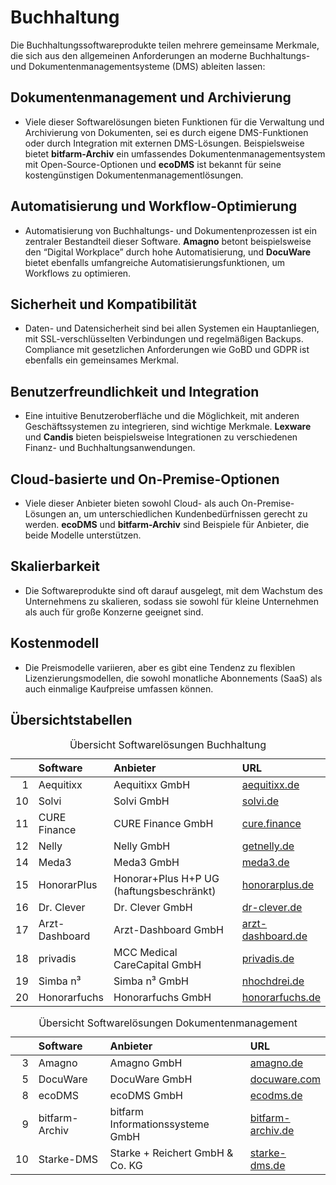 # Buchhaltung

Die Buchhaltungssoftwareprodukte teilen mehrere gemeinsame Merkmale, die sich aus den allgemeinen Anforderungen an moderne Buchhaltungs- und Dokumentenmanagementsysteme (DMS) ableiten lassen:

## Dokumentenmanagement und Archivierung
- Viele dieser Softwarelösungen bieten Funktionen für die Verwaltung und Archivierung von Dokumenten, sei es durch eigene DMS-Funktionen oder durch Integration mit externen DMS-Lösungen. Beispielsweise bietet **bitfarm-Archiv** ein umfassendes Dokumentenmanagementsystem mit Open-Source-Optionen und **ecoDMS** ist bekannt für seine kostengünstigen Dokumentenmanagementlösungen.

## Automatisierung und Workflow-Optimierung
- Automatisierung von Buchhaltungs- und Dokumentenprozessen ist ein zentraler Bestandteil dieser Software. **Amagno** betont beispielsweise den "Digital Workplace" durch hohe Automatisierung, und **DocuWare** bietet ebenfalls umfangreiche Automatisierungsfunktionen, um Workflows zu optimieren.

## Sicherheit und Kompatibilität
- Daten- und Datensicherheit sind bei allen Systemen ein Hauptanliegen, mit SSL-verschlüsselten Verbindungen und regelmäßigen Backups. Compliance mit gesetzlichen Anforderungen wie GoBD und GDPR ist ebenfalls ein gemeinsames Merkmal.

## Benutzerfreundlichkeit und Integration
- Eine intuitive Benutzeroberfläche und die Möglichkeit, mit anderen Geschäftssystemen zu integrieren, sind wichtige Merkmale. **Lexware** und **Candis** bieten beispielsweise Integrationen zu verschiedenen Finanz- und Buchhaltungsanwendungen.

## Cloud-basierte und On-Premise-Optionen
- Viele dieser Anbieter bieten sowohl Cloud- als auch On-Premise-Lösungen an, um unterschiedlichen Kundenbedürfnissen gerecht zu werden. **ecoDMS** und **bitfarm-Archiv** sind Beispiele für Anbieter, die beide Modelle unterstützen.

## Skalierbarkeit
- Die Softwareprodukte sind oft darauf ausgelegt, mit dem Wachstum des Unternehmens zu skalieren, sodass sie sowohl für kleine Unternehmen als auch für große Konzerne geeignet sind.

## Kostenmodell
- Die Preismodelle variieren, aber es gibt eine Tendenz zu flexiblen Lizenzierungsmodellen, die sowohl monatliche Abonnements (SaaS) als auch einmalige Kaufpreise umfassen können.

## Übersichtstabellen

|    | Software         | Anbieter                          | URL                |
|---:|:-----------------|:----------------------------------|:-------------------|
|  1 | Aequitixx        | Aequitixx GmbH                    | [aequitixx.de](https://www.aequitixx.de/)     |
| 10  | Solvi                  | Solvi GmbH                                  | [solvi.de](https://www.solvi.de/)                |
| 11  | CURE Finance           | CURE Finance GmbH                           | [cure.finance](https://cure.finance/)           |
| 12  | Nelly                  | Nelly GmbH                                  | [getnelly.de](https://www.getnelly.de/)         |
| 14  | Meda3                 | Meda3 GmbH                                 | [meda3.de](https://www.meda3.de/)               |
| 15 | HonorarPlus | Honorar+Plus H+P UG (haftungsbeschränkt) | [honorarplus.de](https://honorarplus.de/) |  
| 16  | Dr. Clever        | Dr. Clever GmbH                   | [dr-clever.de](https://www.dr-clever.de/)                   |
| 17  | Arzt-Dashboard    | Arzt-Dashboard GmbH               | [arzt-dashboard.de](https://www.arzt-dashboard.de/)         |
| 18  | privadis          | MCC Medical CareCapital GmbH      | [privadis.de](https://www.privadis.de/)                     |
| 19  | Simba n³          | Simba n³ GmbH                     | [nhochdrei.de](https://www.nhochdrei.de/branchen-und-bereiche/gesundheitswesen/uebersicht/) |
| 20  | Honorarfuchs      | Honorarfuchs GmbH                 | [honorarfuchs.de](https://honorarfuchs.de/)                 |

: Übersicht Softwarelösungen Buchhaltung

|    | Software         | Anbieter                          | URL                |
|---:|:-----------------|:----------------------------------|:-------------------|
|  3 | Amagno           | Amagno GmbH                       | [amagno.de](https://amagno.de/)               |
|  5 | DocuWare         | DocuWare GmbH                     | [docuware.com](https://start.docuware.com/de/) |
|  8 | ecoDMS           | ecoDMS GmbH                       | [ecodms.de](https://www.ecodms.de/de/)        |
|  9 | bitfarm-Archiv   | bitfarm Informationssysteme GmbH  | [bitfarm-archiv.de](https://www.bitfarm-archiv.de/) |
| 10 | Starke-DMS | Starke + Reichert GmbH & Co. KG | [starke-dms.de](https://www.starke-dms.de/) |

: Übersicht Softwarelösungen Dokumentenmanagement
